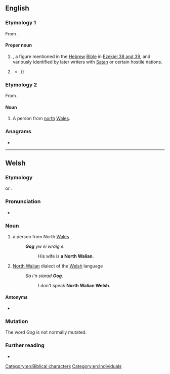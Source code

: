 {{also|gog|gőg}}
==English==
{{wikipedia}}

===Etymology 1===
From {{der|en|hbo|גּוֹג|tr=Gōg}}.

====Proper noun====
{{en-proper noun}}

# {{w|Gog of Magog}}, a figure mentioned in the [[Hebrew]] [[Bible]] in [[s:Bible (World_English)/Ezekiel#Chapter_38|Ezekiel 38 and 39]], and variously identified by later writers with [[Satan]] or certain hostile nations. {{qualifier|See [[s:Bible (World_English)/Revelation#Chapter_20|Revelation 20:8]].}}
# {{lb|en|obsolete}} {{non-gloss definition|Replacement for the word ''God'' when swearing, forming vulgar [[minced oath]]s originating in the 14th century: ''by Gog’s wounds'', ''Gog’s bread''...}}
#* {{RQ:Jack Straw|I|15|By '''gogs''' bloud my maiſters, we will not put vp this ſo quietly, {{...}}}}

===Etymology 2===
From {{bor|en|cy|Gog}}.

====Noun====
{{en-noun}}

# {{lb|en|UK|slang}} A person from [[north]] [[Wales]].

===Anagrams===
* {{anagrams|en|a=ggo|GGO|Ogg}}

[[Category:en:Biblical characters]]
[[Category:en:Individuals]]

----

==Welsh==

===Etymology===
{{clipping|cy|gogleddwr|t=northerner}} or {{clipping|cy|gogledd|t=north}}.

===Pronunciation===
* {{IPA|cy|/ɡɔɡ/}}

===Noun===
{{cy-noun|mfbysense|Gogs|nomut=1}}

# {{lb|cy|colloquial}} a person from North [[Wales]]
#:'''''Gog''' yw ei wraig e.''
#:: His wife is '''a North Walian'''.
# {{lb|cy|colloquial}} [[North Walian]] dialect of the [[Welsh]] language
#:''Sa i'n siarad '''Gog'''.''
#:: I don't speak '''North Walian Welsh'''.

====Antonyms====
* {{l|cy|hwntw||South Walian}}

===Mutation===
The word ''Gog'' is not normally mutated.

===Further reading===
* {{R:cy:GPC}}